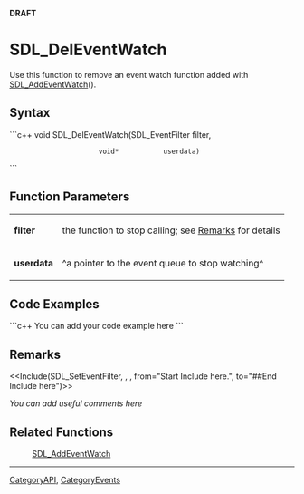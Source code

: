 <!-- pragma section-numbers off -->
<!-- pragma disable-camelcase -->
'''DRAFT'''

= SDL_DelEventWatch =
Use this function to remove an event watch function added with [[SDL_AddEventWatch]]().


== Syntax ==
```c++
void SDL_DelEventWatch(SDL_EventFilter filter,
                       void*           userdata)
```

== Function Parameters ==
{|
|'''filter'''
|the function to stop calling; see [[#Remarks|Remarks]] for details
|-
|'''userdata'''
|^a pointer to the event queue to stop watching^
|}

== Code Examples ==
```c++
You can add your code example here
```

== Remarks ==
<<Include(SDL_SetEventFilter, , , from="Start Include here.", to="##End Include here")>>

''You can add useful comments here''

== Related Functions ==
:[[SDL_AddEventWatch]]

----
[[CategoryAPI]], [[CategoryEvents]]
